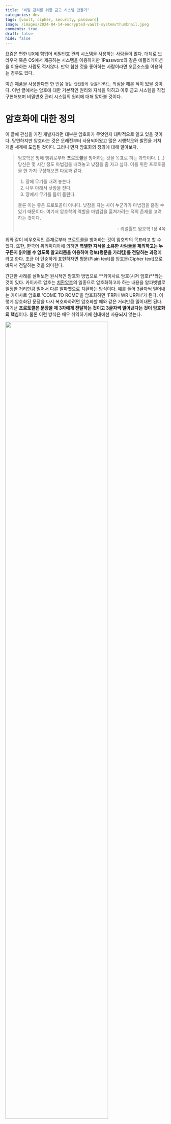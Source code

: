 ```yaml
---
title: "비밀 관리를 위한 금고 시스템 만들기"
categories: dev
tags: [vault, cipher, security, password]
image: /images/2024-04-14-encrypted-vault-system/thumbnail.jpeg
comments: true
draft: false
hide: false
---
```



요즘은 편한 UX에 힘입어 비밀번호 관리 시스템을 사용하는 사람들이 많다. 대체로 브라우저 혹은 OS에서 제공하는 시스템을 이용하지만 1Password와 같은 애플리케이션을 이용하는 사람도 적지않다. 만약 힙한 것을 좋아하는 사람이라면 오픈소스를 이용하는 경우도 있다.

이런 제품을 사용한다면 한 번쯤 `정말 안전한게 맞을까?`라는 의심을 해본 적이 있을 것이다. 이번 글에서는 암호에 대한 기본적인 원리와 지식을 익히고 이후 금고 시스템을 직접 구현해보며 비밀번호 관리 시스템의 원리에 대해 알아볼 것이다.

# 암호화에 대한 정의

이 글에 관심을 가진 개발자라면 대부분 암호화가 무엇인지 대략적으로 알고 있을 것이다. 당연하지만 암호라는 것은 오래전부터 사용되어왔고 많은 시행착오와 발전을 거쳐 개발 세계에 도입된 것이다. 그러니 먼저 암호화의 정의에 대해 알아보자.

> 암호학은 방해 행위로부터 **프로토콜**을 방어하는 것을 목표로 하는 과학이다. (...)<br />
> 당신은 몇 시간 정도 마법검을 내려놓고 낮잠을 좀 자고 싶다. 이를 위한 프로토콜을 한 가지 구성해보면 다음과 같다.
>
> 1. 땅에 무기를 내려 놓는다.
> 2. 나무 아래서 낮잠을 잔다.
> 3. 땅에서 무기를 들어 올린다.
>
> 물론 이는 좋은 프로토콜이 아니다. 낮잠을 자는 사이 누군가가 마법검을 훔칠 수 있기 때문이다. 여기서 암호학의 역할을 마법검을 훔쳐가려는 적의 존재를 고려하는 것이다.<br />
> <div style="text-align:right;"> - 리얼월드 암호학 1장 4쪽</div>

위와 같이 비우호적인 존재로부터 프로토콜을 방어하는 것이 암호학의 목표라고 할 수 있다. 또한, 한국어 위키피디아에 의하면 **특별한 지식을 소유한 사람들을 제외하고는 누구든지 읽어볼 수 없도록 알고리즘을 이용하여 정보(평문을 가리킴)를 전달하는 과정**이라고 한다. 조금 더 단순하게 표현하자면 평문(Plain text)를 암호문(Cipher text)으로 바꿔서 전달하는 것을 의미한다.

간단한 사례를 살펴보면 원시적인 암호화 방법으로 **카이사르 암호(시저 암호)**라는 것이 있다. 카이사르 암호는 [치환암호](https://ko.wikipedia.org/wiki/%EC%B9%98%ED%99%98_%EC%95%94%ED%98%B8)의 일종으로 암호화하고자 하는 내용을 알파벳별로 일정한 거리만큼 밀어서 다른 알파벳으로 치환하는 방식이다. 예를 들어 3글자씩 밀어내는 카이사르 암호로 'COME TO ROME'을 암호화하면 'FRPH WR URPH'가 된다. 이렇게 암호화된 문장을 다시 복호화하려면 암호화할 때와 같은 거리만큼 밀어내면 된다. 여기선 **프로토콜은 문장을 제 3자에게 전달하는 것이고 3글자씩 밀어낸다는 것이 암호화의 핵심**이다. 물론 이런 방식은 매우 취약하기에 현대에선 사용되지 않는다.

<Image src="/images/2024-04-14-encrypted-vault-system/caesar-cipher.png" caption="카이사르 암호는 각각의 알파벳을 일정한 거리만큼 밀어 글자를 치환하는 방식으로 암호화한다" width="80%" />

만약 스포츠를 좋아한다면 실시간으로 전략을 정할 때 사인을 보낸다는 것을 알고 있을 것이다. 이 때 전략이 유출되면 안되기 때문에 팀 내에서 수신호의 의미를 정하고 외부에 공개하지 않는다. 그렇지만 상대편 또한 의미를 해석하려 하기에 키 사인(Key sign)을 사용하여 숨기기도 한다. 이 또한 암호화의 한 형태라고 할 수 있다.

<Image src="/images/2024-04-14-encrypted-vault-system/sport-sign.jpeg" caption="다른 사람들은 이 수신호의 의미를 알 수 없다" />

이런 단순한 형태의 암호화를 거쳐 오늘 날의 암호화는 복잡하고 검증된 알고리즘을 사용한다. 이런 알고리즘을 이용하면 비밀번호 관리 시스템을 만드는 것도 가능하다. 이 글에서는 **프로토콜을 어떻게 안전하게 만들 것인가?**를 다루는 것이 목적이며 알고리즘이 어떻게 이루어지는지는 다루지 않을 것이다. 따라서 복잡한 수학적인 지식은 필요하지 않다.

# 케르크호프스의 원칙

> 공개된 암호화 표준을 구축하는 것은 케르크호프스의 원칙이라는 개념과 관련이 있다.
> 이 원칙은 대략 다음과 같다 '우리가 가장 많이 사용하는 알고리즘을 적이 발견하지 못하리라고 기대하는 것은 어리석은 일이다. 차라리 적에게 공개적으로 개방하자'<br />
> <div style="text-align:right;"> - 리얼월드 암호학 1장 9쪽</div>

카이사르 암호나 스포츠에서 사용되는 사인과 다르게 프로그래밍에 쓰이는 암호화 관련 알고리즘은 대부분 공개되어 있다. 앞서 소개한 사례는 알고리즘이 유출되는 경우 너무나도 쉽게 복호화가 가능하다. 그러니 **알고리즘이 공개되었는데 정말 안전한게 맞는가?**라는 의문이 충분히 들 수 있다. 결론부터 말하자면 최소한 요즘 프로그래밍에 사용되는 알고리즘은 안전하다고 말할 수 있다.

케르크호프스 혹은 커코프라 불리는 원칙은 Auguste Kerckhoffs가 작성한 글인 군사용 암호 설계 원칙을 살펴보자. 한국어 위키백과에 실린 내용은 다음과 같다.

1. 암호체계는 수학적으로는 해독불가능하지 않다고 하더라도, 실질적으로 그래야한다.
2. **암호체계는 비밀에 부쳐질 필요가 없어야만 하며, 적의 손에 떨어지더라도 문제가 없어야 한다.**
3. 키는 글로 쓰여지지 않더라도 교환 혹은 보관할 수 있어야 한다. 당사자들의 의지에 의해서 바뀌거나 수정될 수 있어야 한다.
4. 전신에 적용할 수 있어야 한다.
5. 이동이 가능해야하며, 암호 체계의 사용과 기능을 위해 여러 사람의 협력을 필요로 하지 않아야 한다.
6. 마지막으로, 시스템의 활용을 요구하는 여러 상황들이 주어졌을 때, 암호 체계는 이용이 쉬워야 하며, 정신적인 압박감이나 여러 규칙들의 관찰을 필요로 하지 않아야 한다.

이 중 두 번째 `암호체계는 비밀에 부쳐질 필요가 없어야만 하며, 적의 손에 떨어지더라도 문제가 없어야 한다.`가 케르크호프스의 원칙으로 알려졌으며 소프트웨어적으로 표현한다면 암호화 알고리즘이 노출되더라도 안전해야 한다고 할 수 있다. 이 말처럼 이미 HTTPS나 이 글에서 다루는 비밀번호 관리자 시스템 등 많은 영역에서 AES, RSA 등 공개된 암호화 알고리즘을 사용하지만 충분히 안전하다.

알고리즘이 공개되어도 안전할 수 있는 이유는 **비밀 키**에 있다. 현대에서 사용되는 대부분의 알고리즘은 비밀 키를 다른 사람들이 모른다면 알고리즘이 알려지더라도 암호문을 안전하게 전달할 수 있다. 즉, 비밀 키를 통해 **알고리즘이 아닌 프로토콜을 안전하게 만드는 것**이다. 그러니 오히려 **알고리즘을 공개하여 더 많은 사람들이 검증하고 개선할 수 있도록 하는 것**이 더 안전하다고 할 수 있다. 우리가 사용하는 암호화 알고리즘은 많은 사람들이 헛점을 찾는 것에 도전했으며 그 많은 도전을 이겨내고 남은 것이다.

# 고전 암호는 왜 위험한가?

말은 쉽지만 공개되어도 안전한 알고리즘을 만드는 것은 쉬운 일이 아니다. 오늘 날의 컴퓨터는 사람이 절대 따라갈 수 없는 엄청난 연산량을 가지고 있다. 반면 컴퓨터가 등장하기 전 고전 암호라 불리는 암호 체계는 이러한 연산량을 고려하여 탄생하지 않았다.

예를 들어 앞서 사용했던 카이사르 암호는 특정한 숫자를 비밀 키로 사용하여 알파벳을 밀어내지만 비밀 키를 모르더라도 해독하는 것이 어렵지 않다. 알파벳은 겨우 26개이기 때문에 모든 경우의 수를 다 해보면 쉽게 해독할 수 있고 컴퓨터는 26개 정도는 순식간에 처리할 수 있다.

그러면 조금 더 복잡한 고전 암호는 어떨까? 16세기에 지오반 바티스타 벨라소라는 이탈리아 인이 만든 비즈네르 암호라는 것이 있다.[^1] 원리는 카이사르 암호와 비슷하지만 키와 알고리즘이 조금 더 복잡하다. 만약 키가 `DUF`고 `HI THERE`이라는 문장을 암호화한다면 `KU VJZUJ`가 된다.

<Image src="/images/2024-04-14-encrypted-vault-system/vigenere-cipher.png" caption="키가 DUF인 경우" />

이 암호의 핵심은 키에 해당하는 알파벳 위치가 특정 수를 나타내고 그 수만큼 평문을 연쇄적으로 밀어내는 것이다. 따라서 D, U, F는 각각 3, 20, 5를 의미하고 `HI THERE`을 3-20-5-3-20.. 순으로 밀어내면 `KU VJZUJ`가 된다. 비즈네르 암호는 키의 길이가 고정이 아니기 때문에 사람 손으로 해독하기엔 많은 경우의 수를 고려해야해서 어려울 것이다.

다만 컴퓨터 입장에서 그다지 어렵지 않다. [빈도분석](https://ko.wikipedia.org/wiki/%EB%B9%88%EB%8F%84%EB%B6%84%EC%84%9D)을 이용하면 쉽게 해독할 수 있다. 빈도분석은 언어에서 글자들의 분포가 고르지 않다는 점을 활용한다. 예를 들어 영어에서는 `E`가 가장 많이 나오는 글자이고 `Q`가 가장 적게 나오는 글자이다. 따라서 암호문에서 가장 많이 나오는 글자를 `E`로 해석하고 가장 적게 나오는 글자를 `Q`로 해석하면서 해독해 나가면 된다. 그리고 이러한 확률적인 계산과 반복적인 대입은 컴퓨터가 쉽게 할 수 있는 일이다.

> 비즈네르 암호는 이처럼 비교적 약한 암호이지만, 실제로 쓰이던 시절에는 메시지를 안전하게 암호화하는 용도로 충분히 쓸만했을 것이다. (...) 당시 비밀리에 전송한 메시지들은 대부분 아주 짧은 기간만 비밀을 유지하면 되었다. 따라서 언젠가 적이 암호를 해독한다고 해도 문제가 되지 않았다.
> <div style="text-align:right;"> - 리얼월드 암호학 1장 33쪽</div>

# 그러면 현대 암호는 안전한가?

고전 암호는 전수 키 탐색, 빈도 수 공격 등에 매우 취약하다. 특히 카이사르 암호와 같이 키 공간[^2]이 부족하고 언어적 특성이 바로 반영되는 경우엔 암호로서 큰 의미가 없다고 볼 수 있다. 그럼 현대 암호는 뭐가 다를까?

예를 들어 현대에 사용되는 대칭 암호화는 **혼돈과 확산**이라는 개념을 극대화한 알고리즘을 사용한다. 혼돈과 확산은 정보 이론의 창시자라 할 수 있는 클로드 섀넌이 제시했으며 혼돈은 **암호문에서 키를 알아내기 어렵게 하는 성질**을 말하며 확산은 **암호문에서 원본 메세지를 알아내기 어렵게 하는 성질**을 말한다. 현대 암호는 이를 잘 달성했는지 여부가 암호화의 안전성을 판단하는 기준이 된다.

<Image src="/images/2024-04-14-encrypted-vault-system/confusion-and-diffusion.jpg" caption="인크립션: 실용주의 암호화 / 길벗" width="80%" />

그러면 혼돈과 확산은 어떻게 달성하는가? 혼돈은 원래 대상과 다른 대상을 섞어 원래 대상이 무엇인지 알아볼 수 없만들고 확산은 원래 대상이 암호문에서 최대한 넓은 부분으로 퍼지도록 만든다. 이때 혼돈을 달성하기 위해 **Substitution**<sup>대체</sup>을 사용하고 확산을 달성하기 위해 **Permutation**<sup>순열</sup>을 사용한다. 말 그대로 Substitution은 'ABCA'와 같은 문자열이 있다면 '1231'과 같이 대체하는 것을 말하고 Permutation은 'ABCA'와 같은 문자열이 있다면 'BCAA'와 같이 순서를 바꾸는 것을 말한다.

Substitution과 Permutation을 한 번 수행하는 것을 SPN(Substitution-Permutation Network)이라고 하며 현대 암호는 SPN을 여러번 반복하는 것으로 어마어마한 경우의 수를 만들어낸다. 즉, 원본 키에 대한 혼돈과 확산을 적용하여 원본을 알아낼 수 없을 정도로 어마어마한 경우의 수를 만들어 컴퓨터의 엄청난 연산량으로도 복호화를 해내지 못하게 만든다면 충분한 안정성을 달성했다고 볼 수 있다.

<Image src="/images/2024-04-14-encrypted-vault-system/rubber-hose-cryptanalysis.webp" caption="이런 경우를 제외하면 복호화는 불가능하다 / 고무호스 암호분석" />

# 세 가지 암호화 방식

보통 현대적인 암호화 알고리즘은 세 가지 방식으로 나뉜다. 각각 **대칭 암호화, 비대칭 암호화, 해싱**으로 이 세 가지 방식은 각각 다른 목적으로 사용되며 서로 다른 특징을 가지고 있다.

## 대칭 암호화

대칭 암호화(Symmetric Encryption)는 **하나의 비밀 키(혹은 대칭 키)를 이용하여 암호화하고 복호화하는 알고리즘**을 의미한다. 앞서 소개한 모든 암호 알고리즘은 대칭 암호화에 속한다.

<Image src="/images/2024-04-14-encrypted-vault-system/symmetric-key-algorithm.png" />

보통 블록 암호화 알고리즘인 **AES 알고리즘**[^3]을 사용하는 경우가 많다. 여기서 해당 알고리즘의 자세한 동작을 설명하지는 않을 것이다. 만약 AES 알고리즘 동작을 알고 싶다면 시각화가 잘 되어있는 [유튜브 영상](https://www.youtube.com/watch?v=mlzxpkdXP58)을 살펴보자.

참고로 대칭 암호화로 AES를 사용한다면 비밀 키를 탈취당하는 것을 제외하고 사실상 복호화가 불가능하다. 앞서 설명한 SPN을 여러번 실행하기 때문에 원본 키를 알아내는 것은 거의 불가능하므로 무차별 대입으로 전수 키 조사를 하는 것이 그나마 실질적인 공격이라 할 수 있다. 충분히 복잡하고 긴 키를 사용하는 경우 슈퍼 컴퓨터가 오더라도 의미있는 시간[^4] 내에 복호화할 수 없다.

## 비대칭 암호화

비대칭 암호화(Asymmetric Encryption)는 **두 개의 키를 이용하여 암호화하고 복호화하는 알고리즘**을 의미한다. 이 두 개의 키는 서로 다르며 하나는 공개 키(Public Key)이고 다른 하나는 개인 키(Private Key)라고 부른다.

<Image src="/images/2024-04-14-encrypted-vault-system/asymmetric-key-algorithm.png" />

공개 키는 누구나 알 수 있지만 개인 키는 오직 소유자만 알 수 있다. 이 두 키를 이용하여 암호화하면 공개 키로 암호화한 것은 개인 키로만 복호화할 수 있고 개인 키로 암호화한 것은 공개 키로만 복호화할 수 있다. 이를 이용하여 안전하게 통신 할 수 있다. 이미 대칭 암호화가 있는데 왜 비대칭 암호화를 사용할까?

대칭 암호화는 서로 암호를 주고 받기 위해서 최소한 한 번은 비밀 키를 공유할 필요가 있다. 이는 많은 사례에 적합하지만 참여자가 많은 경우엔 문제가 생긴다. 참여자 중 한명이 비밀 키를 유출하지 않으리라는 보장을 할 수 있을까? 현실적으로는 불가능하다. 따라서 만약 많은 사용자가 접속하는 웹사이트에 암호문을 전달해야 한다면 대칭 암호화는 사실상 의미가 없다. 그래서 비대칭 암호화가 필요해졌다. 참고로 이러한 문제를 **Key Distribution**<sup>키 배포</sup>라고 한다. 이 문제는 오랫동안 난제였지만 디피-헬먼 키 교환 알고리즘을 거쳐 **RSA 알고리즘**[^5]을 통해 해결되었다.

다시 설명으로 돌아와 비대칭 암호화는 받을 대상의 공개 키로 암호화 할 수 있으므로 누구나 암호화할 수 있지만 복호화는 오직 받을 대상의 개인 키로만 가능하다. 따라서 참여자가 많더라도 안전하게 통신할 수 있다.

## 단방향 암호화

단방향 암호화는 **임의의 길이의 데이터를 고정된 길이의 데이터로 변환하는 것**을 의미한다. 이 변환된 데이터를 해시 값이라고 부르며 해시 함수를 이용하여 변환한다. 해싱은 앞서 소개한 암호화와는 다르게 **복호화가 불가능**하다. 즉, 해시 값으로 원본 데이터를 알아낼 수 없다. 그럼 단방향 암호화를 사용하는 의미가 있을까?

<Image src="/images/2024-04-14-encrypted-vault-system/hashing-algorithm.png" />

단방향 암호화는 **무결성 검증**에 사용된다. 무결성 검증이란 데이터가 변조되지 않았는지 확인하는 것을 의미한다. 예를 들어 파일을 다운로드 받을 때 파일의 해시 값을 함께 제공하면 다운로드 받은 파일이 변조되지 않았는지 확인할 수 있다. 또한, 비밀번호를 저장할 때도 해싱을 사용한다. 비밀번호를 해싱하여 저장하면 원본 비밀번호를 알 수 없으며 해시 값만 알 수 있다. 따라서 해시 값이 유출되더라도 원본 비밀번호를 알 수 없다.

해싱 함수 중에는 대표적으로 SHA[^6]가 있다. SHA-1, SHA-256, SHA-512 등이 있으며 각각 160비트, 256비트, 512비트의 해시 값을 생성한다. 이 중 SHA-256은 안정성과 성능을 고려하여 현재 많이 사용되는 해싱 함수다. 다만, **레인보우 테이블**이나 **해시 충돌** 등의 공격을 당할 수 있기에 복호화가 불가능하다해서 해싱이 안전하다고 볼 수는 없다. 따라서 **솔트<sup>Salt</sup>와 키 스트레칭<sup>Key Stretching</sup>**을 사용하여 보완해야 한다.

솔트는 재료에 소금을 곁을여 먹는 것에 비유한 것으로 평문에 임의의 문자열을 추가하여 암호화하는 방법을 말한다. 그리고 키 스트레칭은 해시를 여러번 반복하여 원문을 알기 힘들게 만드는 방법이다. 이런 방법을 사용하면 공격자가 해싱 알고리즘을 실행하는 데에 시간이 오래걸리므로 암호화 해독이 어려워진다. 해싱 함수와 솔트, 키 스트레칭을 묶은 Bcrypt, PBKDF2 등의 알고리즘이 있다.

# 개인 비밀 금고

이제 본격적으로 비밀번호 관리자와 연관된 개인 비밀 금고에 대해 알아보자. 비밀번호 관리자는 기본적으로 두 가지 개념만 알아도 된다. 바로 **마스터 패스워드**와 **대칭 암호화**다. 실제 제품에는 보안을 위해 더 많은 기술이 필요하겠지만 가장 핵심적인 기술은 이 두 가지라고 할 수 있다.

## 마스터 패스워드

**마스터 패스워드는 비밀번화 관리자의 주인임을 인증할 수 있는 비밀 키**를 의미한다. 사용자는 마스터 패스워드를 통해 비밀번호 관리자 인증을 통과하고 비밀번호를 보관하거나 확인할 수 있다. 이말은 **마스터 패스워드이 유출되면 모든 비밀번호가 유출**된다는 것을 의미한다. 또한, 유실할 경우 저장된 모든 비밀번호를 알 수 없게 되버린다. 따라서 이 마스터 패스워드는 안전하게 보관해야 한다. 다만, 유실의 경우 다른 특수한 기술을 사용하여 복구하는 방법이 있을 수 있다.

보통 사용자가 입력한 마스터 패스워드는 단방향 암호화로 해시를 만든 후 진짜 사용자인지 인증하는 데에 사용한다. 즉, 웹사이트에 사용하는 비밀번호와 크게 다르지 않다. 다만, 아무래도 이 비밀번호는 모든 비밀번호를 관리하는 열쇠이기에 더욱 안전하게 만들어지고 보관해야 한다.

마스터 패스워드를 비롯하여 안전한 비밀번호는 다음과 같은 특징을 가지고 있다. 만약 비밀번호 관리자를 사용하다면 가급적 다음 수칙을 지키는 것이 좋다.

1. 최소 16자 이상 - 길이가 길수록 안전하다
2. 재사용된 비밀번호가 아닐 것 - 다른 웹사이트에서 사용한 비밀번호를 사용하지 않을 것
3. 복잡성을 가질 것 - 대소문자, 숫자, 특수문자를 조합하여 사용
4. 개인 정보가 포함되지 않을 것 - 이름, 생일, 주소 등 개인 정보가 포함되지 않을 것
5. 사전에 등록된 단어가 아닐 것 - Dictionary Attack을 방지하기 위해 사전에 등록된 단어가 아닐 것

## 비밀번호 저장하기

보관할 비밀번호는 마스터 패스워드의 해싱 값을 이용하여 대칭 암호화한 후 저장하면 된다. 이때 주의할 점으로 **마스터 패스워드의 해싱 값은 절대로 저장해서는 안된다.** 마스터 패스워드의 해싱 값을 대칭 키로 이용하면 굳이 마스터 패스워드를 몰라도 저장된 해싱 값을 알아내면 복호화하는 것이 가능하다. 이를 [Pass-the-Hash 공격](https://www.beyondtrust.com/resources/glossary/pass-the-hash-pth-attack)이라고 한다. 이는 보통 웹 서비스에서 비밀번호를 해싱하여 저장하는 습관에서 비롯된 것으로 많은 사람들이 실수하기 쉬운 부분이므로 주의할 필요가 있다.

<Image src="/images/2024-04-14-encrypted-vault-system/local-vault-usecase.png" caption="아주 간단한 도식" />

마스터 패스워드의 해싱 값은 어딘가에 저장되지 않고 클라이언트에 잠깐 거쳐가거나 클라이언트 메모리에 짧은 기간 동안 보관되어야 한다. 편의를 위해 영구 보관할 수도 있겠지만 보안에 취약하다. 클라이언트가 마스터 패스워드 해싱 값을 알게되면 스토어에 새로운 비밀번호를 암호화하여 저장하거나 가져온 값을 복호화 하는 것이 가능하다. 이렇게 하면 사용자는 하나의 마스터 패스워드로 모든 비밀번호를 관리할 수 있게 된다.

## 마스터 언록 키 생성

앞서 마스터 패스워드가 유출되면 모든 비밀번호를 유출된다고 언급했다. 마스터 패스워드만 유출되지 않으면 안전하다는 것은 알 수 있지만 솔직히 사용하기엔 불안하다. 이를 해결하기 위해 한 가지 아이디어를 떠올려보자. 대칭 키로 마스터 패스워드의 해싱 값만 사용하는 것이 아니라 **사용자의 디바이스에 종속된 랜덤한 키를 추가로 사용**하면 어떨까? 즉, **마스터 패스워드의 해싱 값과 랜덤 생성된 비밀 키를 XOR 연산**하여 대칭 키로 사용하는 것이다. 이렇게 사용한다면 마스터 패스워드가 유출되더라도 디바이스 자체를 탈취당하지 않는다면 안전하다.

<Image src="/images/2024-04-14-encrypted-vault-system/generate-master-unlock-key-process.png" caption="아주 간단한 도식" />

랜덤 생성된 비밀 키는 각 OS에서 사용되는 암호 저장 서비스를 이용하여 생성, 보관하면 된다. macOS라면 **Keychain**, Windows라면 **Credential Manager**을 사용할 수 있다.[^7]

## 구현

이제 이론적인 부분을 끝내고 실제로 구현해보자. 전체 프로세스에 대한 도식은 다음과 같다.

<Image src="/images/2024-04-14-encrypted-vault-system/local-vault-system.png" caption="전체 프로세스 도식" />

CLI 툴로 구현한다고 가정했을 때 필요한 기능은 다음과 같다.

* AES 암호화
* 해싱 (여기서는 PBKDF2를 사용)
* 랜덤 비밀 키 생성
* 마스터 언록 키 생성
* 새로운 비밀번호 추가
* 저장된 비밀번호 확인
* 저장된 비밀번호 삭제
* 마스터 패스워드 인증

여기서는 코드 예제로 쉽게 테스트할 수 있는 Python 3를 사용할 것이다. 그렇게 어려운 코드는 아니므로 다른 언어로도 쉽게 구현할 수 있을 것이다.

먼저 AES 암호화 모듈을 만들어보자. 이를 위해 `pycryptodome`을 설치해서 사용할 것이다.

```bash
pip install pycryptodome
```

설치를 마쳤다면 다음 코드를 작성해보자.

```python
import base64
import hashlib
from Crypto.Cipher import AES
from Crypto.Util.Padding import pad, unpad


class AESCipher(object):
    def __init__(self, key: str):
        self.key = hashlib.sha256(key.encode()).digest()

    def encrypt(self, message: str) -> str:
        message = message.encode()
        raw = pad(message, AES.block_size)
        cipher = AES.new(self.key, AES.MODE_CBC)
        enc = cipher.encrypt(raw)

        ciphertext = base64.b64encode(enc).decode('utf-8')
        iv = base64.b64encode(cipher.iv).decode('utf-8')

        return ciphertext, iv

    def decrypt(self, enc: str, iv: str) -> str:
        enc = base64.b64decode(enc)
        cipher = AES.new(self.key, AES.MODE_CBC, base64.b64decode(iv))
        dec = cipher.decrypt(enc)
        return unpad(dec, AES.block_size).decode('utf-8')


aes = AESCipher("key")
encrypted, iv = aes.encrypt("password")
print(encrypted) # 6F9aHBhcbWhExUkVjBWFvw== or something like this
decrypted = aes.decrypt(encrypted, iv)
print(decrypted) # password
```

`AESCipher` 클래스는 평문의 암호화와 복호화를 담당한다. 참고로 코드 중 `iv`는 **Initialization Vector**의 약자로 암호화할 때 사용하는 초기화 벡터를 의미한다. 이는 암호화할 때 사용한 `iv`를 복호화할 때도 사용해야 한다. 이를 통해 암호화된 메세지가 같은 메세지라도 매번 다른 암호문을 생성할 수 있다.

그리고 `pad`와 `unpad`는 문자열에 패딩을 추가하고 제거하는 함수이다. 이를 통해 암호화할 때 블록 크기의 배수로 만들어주고 복호화할 때 다시 제거해준다. 더 자세한 내용은 AES 알고리즘을 참고하자.

다음으로 해싱 모듈을 만들어보자.

```python
import base64
import hashlib
from Crypto.Protocol.KDF import PBKDF2


def hash_password(password: str, salt: str) -> str:
    return base64.b64encode(PBKDF2(password, salt, dkLen=48, count=100000)).decode('utf-8')

def hash_sha256(password: str) -> str:
    return hashlib.sha256(password.encode()).hexdigest()


print(hash_password("password", "salt")) # ... 48 length hash
print(hash_sha256("password")) # ... 48 length hash
```

`hash_password` 함수는 PBKDF2를 이용하여 해싱한 후 base64로 인코딩하여 반환한다. 이때 `dkLen`은 해싱된 길이를 의미하며 `count`는 해싱 반복 횟수를 의미한다. 이 값이 클수록 보안이 높아지지만 속도가 느려진다. `hash_sha256` 함수는 SHA-256 해싱을 수행한다.

이제 기본적인 암호화 모듈을 만들었으니 랜덤 비밀 키를 생성해 비밀번호 관리 서비스에 등록하는 모듈을 만들어보자. 여기서는 macOS를 기준으로 작성한다.

```python
import base64
import subprocess
import os


def generate_random_key() -> bytes:
    return base64.b64encode(os.urandom(32)).decode('utf-8')

def keychain_get_password(service, account):
    command = f"/usr/bin/security find-generic-password -s '{service}' -a '{account}' -g -w"
    result = subprocess.run(command, shell=True, capture_output=True)
    password = result.stdout.decode().strip()
    return password

def keychain_store_password(service, account, password):
    cmd = 'security add-generic-password -U -a %s -s %s -p %s' % (account, service, password)
    p = os.popen(cmd)
    s = p.read()
    p.close()


# If password exists, print it
if not keychain_get_password("local-vault", "manager"):
    print("Password does not exist")
    keychain_store_password("local-vault", "manager", generate_random_key())
    print("Password stored")

print(keychain_get_password("local-vault", "manager")) # print random key
```

위 코드를 실행하면 macOS 키체인에 정상적으로 값이 들어간 것을 확인할 수 있다.

<Image src="/images/2024-04-14-encrypted-vault-system/macos-keychain.png" caption="입력한 값으로 키체인에 추가되어있다" />

이제 기반 모듈은 모두 만들었다. 이제 이를 이용하여 애플리케이션을 만들어 볼 것이다. 먼저 가장 중요한 마스터 언록 키를 생성하는 모듈을 만들어보자.

```python
import base64
from hash import hash_password, hash_sha256
from random_key import generate_random_key, keychain_get_password, keychain_store_password


# Hash master password with salt
def hash_master_password(master_password: str, salt: str) -> bytes:
    return hash_password(master_password, salt)

# XOR two strings
def xor_two_str(a: str, b: str) -> str:
    a = base64.b64decode(a)
    b = base64.b64decode(b)
    return base64.b64encode(bytes([x ^ y for x, y in zip(a, b)])).decode('utf-8')

# Generate master unlock key
def generate_master_unlock_key(master_password: str) -> str:
    hashed_master_password = hash_master_password(master_password, "salt")

    if not keychain_get_password("local-vault", "manager"):
        keychain_store_password("local-vault", "manager", generate_random_key())
    random_secret_key = keychain_get_password("local-vault", "manager")
    hashed_random_secret_key = hash_sha256(random_secret_key)

    # XOR two hashed strings
    return xor_two_str(hashed_master_password, hashed_random_secret_key)


print(generate_master_unlock_key("master_password")) # ... 42 length string
```

마스터 패스워드를 PBKDF2로 해싱한 값과 랜덤 비밀 키를 SHA-256으로 해싱한 값을 XOR 연산하여 마스터 언록 키를 생성한다. 이렇게 생성된 마스터 언록 키는 사용자의 디바이스에 종속된 키가 되어 모든 비밀번호를 관리할 수 있게 된다.

이제 이를 이용하여 새로운 비밀번호를 추가하고 저장된 비밀번호를 확인하고 삭제하는 모듈을 만들어보자.




<!--

# 다중 금고

## 하이브리드 암호화

## 영지식 증명

## 구현

-->

# 마치며

암호라는 것은 모든 것이 공개되는 인터넷 세계에선 필수라고 할 수 있다. 그럼에도 불구하고 필자를 포함한 많은 개발자들이 암호에 대해 잘 알지 못한다. 이 도메인을 전문적으로 다루거나 종사하는 것이 아니라면 모든 것을 다 알아야할 필요는 없겠지만 단순히 패스워드를 해싱하는 수준에서 벗어나 더 넓은 세계를 탐구해보는 것은 좋을 것이다.

참고로 이 글에서 쓰여진 코드는 정말 안전한지 검증된 것은 아니다. 그리고 만약 로컬이 아닌 네트워크 환경을 고려한다면 더 많은 것을 고려해야 한다. 따라서 이 글을 참고하여 실제 제품에 반영하고자 한다면 충분히 검증 후 도입하기를 권장한다. 여기서 사용된 알고리즘은 보편적으로 사용하는 것을 택했으며 더 안전한 방법이 있을 수 있다.

[^1]: 비즈네르는 다른 암호를 만든 블레즈 드 비즈네르라는 프랑스 인이지만 역사상의 인용 오류 때문에 그냥 비즈네르라는 이름이 굳어버렸다 / 처음 배우는 암호화 1장 32쪽
[^2]: 키가 될 수 있는 조합 수
[^3]: Advanced Encryption Standard의 약자로 미국 표준 기술 연구소에 의해 표준으로 지정된 암호화 방식이다
[^4]: 태양계의 수명이 끝나도 원본 키를 찾을 수 없다
[^5]: 만든 사람의 이름인 Ron Rivest, Adi Shamir, Leonard Adleman에서 따온 이름이다
[^6]: 이름부터 Secure Hash Algorithm, 안전한 해시 알고리즘이다
[^7]: Linux 계열 OS는 어떤 방법을 사용할 수 있을지 모르겠다. 추후에 알게되면 추가하겠다.
